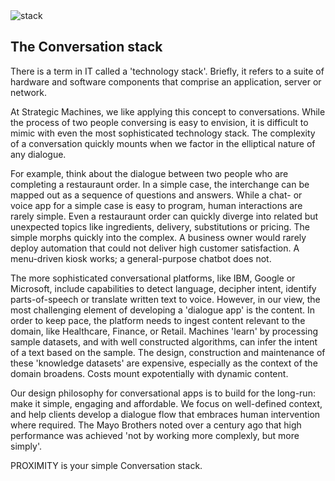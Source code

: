 

<div className={styles["Welcome"]}>

<div className={styles["rcs"]}>
  <img src={stack} alt="stack" /> 
</div>

## The Conversation stack
There is a term in IT called a 'technology stack'. Briefly, it refers to a suite of hardware and software components that comprise an application, server or network.

At Strategic Machines, we like applying this concept to conversations. While the process of two people conversing is easy to envision, it is difficult to mimic with even the most sophisticated technology stack. The complexity of a conversation quickly mounts when we factor in the elliptical nature of any dialogue. 

For example, think about the dialogue between two people who are completing a restauraunt order. In a simple case, the interchange can be mapped out as a sequence of questions and answers. While a chat- or voice app for a simple case is easy to program, human interactions are rarely simple. Even a restauraunt order can quickly diverge into related but unexpected topics like ingredients, delivery, substitutions or pricing. The simple morphs quickly into the complex.  A business owner would rarely deploy automation that could not deliver high customer satisfaction. A menu-driven kiosk works; a general-purpose chatbot does not.

The more sophisticated conversational platforms, like IBM, Google or Microsoft, include capabilities to detect language, decipher intent, identify parts-of-speech or translate written text to voice. However, in our view, the most challenging element of developing a 'dialogue app' is the content. In order to keep pace, the platform needs to ingest content relevant to the domain, like Healthcare, Finance, or Retail. Machines 'learn' by processing sample datasets, and with well constructed algorithms, can infer the intent of a text based on the sample. The design, construction and maintenance of these 'knowledge datasets' are expensive, especially as the context of the domain broadens. Costs mount expotentially with dynamic content.

Our design philosophy for conversational apps is to build for the long-run:  make it simple, engaging and affordable. We focus on well-defined context, and help clients develop a dialogue flow that embraces human intervention where required. The Mayo Brothers noted over a century ago that high performance was achieved 'not by working more complexly, but more simply'. 

PROXIMITY is your simple Conversation stack.
</div>